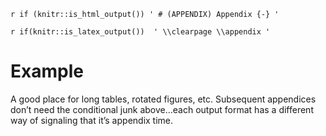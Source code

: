 
`r if (knitr::is_html_output()) '
# (APPENDIX) Appendix {-}
'`

`r if(knitr::is_latex_output())  '
\\clearpage
\\appendix
'`

# Example {#appendix-example}

A good place for long tables, rotated figures, etc. Subsequent appendices don't need the conditional junk above...each output format has a different way of signaling that it's appendix time.
